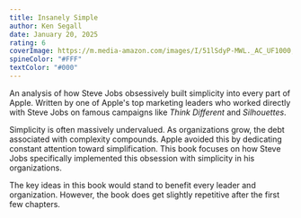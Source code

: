 ```yaml
---
title: Insanely Simple
author: Ken Segall
date: January 20, 2025
rating: 6
coverImage: https://m.media-amazon.com/images/I/51lSdyP-MWL._AC_UF1000,1000_QL80_.jpg
spineColor: "#FFF"
textColor: "#000"
---
```


An analysis of how Steve Jobs obsessively built simplicity into every part of Apple. Written by one of Apple's top marketing leaders who worked directly with Steve Jobs on famous campaigns like _Think Different_ and _Silhouettes_.

Simplicity is often massively undervalued. As organizations grow, the debt associated with complexity compounds. Apple avoided this by dedicating constant attention toward simplification. This book focuses on how Steve Jobs specifically implemented this obsession with simplicity in his organizations.

The key ideas in this book would stand to benefit every leader and organization. However, the book does get slightly repetitive after the first few chapters.
